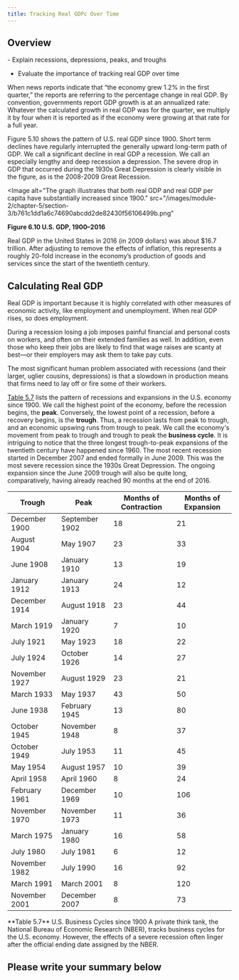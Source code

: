 ```yaml
---
title: Tracking Real GDPc Over Time
---
```


## Overview

<Info title="By the end of this section, you will be able to:">
- Explain recessions, depressions, peaks, and troughs

- Evaluate the importance of tracking real GDP over time

</Info>

When news reports indicate that “the economy grew 1.2% in the first quarter,” the reports are referring to the percentage change in real GDP. By convention, governments report GDP growth is at an annualized rate: Whatever the calculated growth in real GDP was for the quarter, we multiply it by four when it is reported as if the economy were growing at that rate for a full year.

Figure 5.10 shows the pattern of U.S. real GDP since 1900. Short term declines have regularly interrupted the generally upward long-term path of GDP. We call a significant decline in real GDP a recession. We call an especially lengthy and deep recession a depression. The severe drop in GDP that occurred during the 1930s Great Depression is clearly visible in the figure, as is the 2008-2009 Great Recession.

<Image
  alt="The graph illustrates that both real GDP and real GDP per capita have substantially increased since 1900."
  src="/images/module-2/chapter-5/section-3/b761c1dd1a6c74690abcdd2de82430f56106499b.png"
>
  **Figure 6.10 U.S. GDP, 1900–2016**
</Image>

Real GDP in the United States in 2016 (in 2009 dollars) was about $16.7 trillion. After adjusting to remove the effects of inflation, this represents a roughly 20-fold increase in the economy’s production of goods and services since the start of the twentieth century.

## Calculating Real GDP

Real GDP is important because it is highly correlated with other measures of economic activity, like employment and unemployment. When real GDP rises, so does employment.

During a recession losing a job imposes painful financial and personal costs on workers, and often on their extended families as well. In addition, even those who keep their jobs are likely to find that wage raises are scanty at best—or their employers may ask them to take pay cuts.

<Callout>

The most significant human problem associated with recessions (and their larger, uglier cousins, depressions) is that a slowdown in production means that firms need to lay off or fire some of their workers.

</Callout>

[Table 5.7](6-3-tracking-real-gdp-over-time#Table_19_09) lists the pattern of recessions and expansions in the U.S. economy since 1900. We call the highest point of the economy, before the recession begins, the **peak**. Conversely, the lowest point of a recession, before a recovery begins, is the **trough**. Thus, a recession lasts from peak to trough, and an economic upswing runs from trough to peak. We call the economy's movement from peak to trough and trough to peak the **business cycle**. It is intriguing to notice that the three longest trough-to-peak expansions of the twentieth century have happened since 1960. The most recent recession started in December 2007 and ended formally in June 2009. This was the most severe recession since the 1930s Great Depression. The ongoing expansion since the June 2009 trough will also be quite long, comparatively, having already reached 90 months at the end of 2016.

| Trough        | Peak           | Months of Contraction | Months of Expansion |
| ------------- | -------------- | --------------------- | ------------------- |
| December 1900 | September 1902 | 18                    | 21                  |
| August 1904   | May 1907       | 23                    | 33                  |
| June 1908     | January 1910   | 13                    | 19                  |
| January 1912  | January 1913   | 24                    | 12                  |
| December 1914 | August 1918    | 23                    | 44                  |
| March 1919    | January 1920   | 7                     | 10                  |
| July 1921     | May 1923       | 18                    | 22                  |
| July 1924     | October 1926   | 14                    | 27                  |
| November 1927 | August 1929    | 23                    | 21                  |
| March 1933    | May 1937       | 43                    | 50                  |
| June 1938     | February 1945  | 13                    | 80                  |
| October 1945  | November 1948  | 8                     | 37                  |
| October 1949  | July 1953      | 11                    | 45                  |
| May 1954      | August 1957    | 10                    | 39                  |
| April 1958    | April 1960     | 8                     | 24                  |
| February 1961 | December 1969  | 10                    | 106                 |
| November 1970 | November 1973  | 11                    | 36                  |
| March 1975    | January 1980   | 16                    | 58                  |
| July 1980     | July 1981      | 6                     | 12                  |
| November 1982 | July 1990      | 16                    | 92                  |
| March 1991    | March 2001     | 8                     | 120                 |
| November 2001 | December 2007  | 8                     | 73                  |

<Caption>**Table 5.7** U.S. Business Cycles since 1900</Caption>

<Callout>
  A private think tank, the National Bureau of Economic Research (NBER), tracks
  business cycles for the U.S. economy. However, the effects of a severe
  recession often linger after the official ending date assigned by the NBER.
</Callout>

## Please write your summary below
